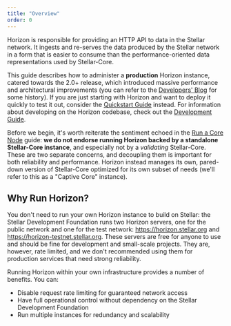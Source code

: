 ```yaml
---
title: "Overview"
order: 0
---
```



Horizon is responsible for providing an HTTP API to data in the Stellar network. It ingests and re-serves the data produced by the Stellar network in a form that is easier to consume than the performance-oriented data representations used by Stellar-Core.

This guide describes how to administer a **production** Horizon instance, catered towards the 2.0+ release, which introduced massive performance and architectural improvements (you can refer to the [Developers' Blog](https://www.stellar.org/developers-blog/a-new-sun-on-the-horizon) for some history). If you are just starting with Horizon and want to deploy it quickly to test it out, consider the [Quickstart Guide](./quickstart) instead. For information about developing on the Horizon codebase, check out the [Development Guide](https://github.com/stellar/go/blob/master/services/horizon/internal/docs/developing.md).

Before we begin, it's worth reiterate the sentiment echoed in the [Run a Core Node](../run-core-node) guide: **we do not endorse running Horizon backed by a standalone Stellar-Core instance**, and especially not by a *validating* Stellar-Core. These are two separate concerns, and decoupling them is important for both reliability and performance. Horizon instead manages its own, pared-down version of Stellar-Core optimized for its own subset of needs (we'll refer to this as a "Captive Core" instance).


## Why Run Horizon?

You don't need to run your own Horizon instance to build on Stellar: the Stellar Development Foundation runs two Horizon servers, one for the public network and one for the test network: https://horizon.stellar.org and https://horizon-testnet.stellar.org. These servers are free for anyone to use and should be fine for development and small-scale projects. They are, however, rate limited, and we don't recommended using them for production services that need strong reliability.

Running Horizon within your own infrastructure provides a number of benefits. You can:

  - Disable request rate limiting for guaranteed network access
  - Have full operational control without dependency on the Stellar Development Foundation
  - Run multiple instances for redundancy and scalability
